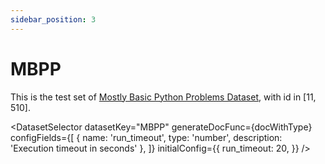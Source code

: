 ```yaml
---
sidebar_position: 3
---
```


# MBPP

This is the test set of [Mostly Basic Python Problems Dataset](https://github.com/google-research/google-research/tree/master/mbpp), with id in [11, 510].

<DatasetSelector datasetKey="MBPP" generateDocFunc={docWithType} configFields={[
  { name: 'run_timeout', type: 'number', description: 'Execution timeout in seconds' },
]} initialConfig={{
  run_timeout: 20,
}} />


